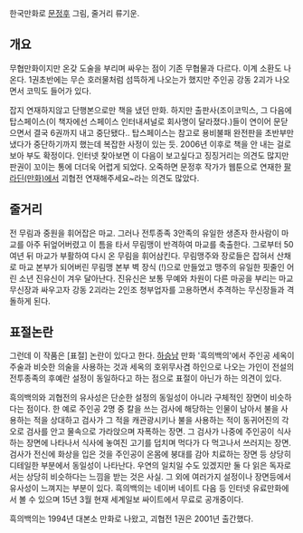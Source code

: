 한국만화로 [[문정후]] 그림, 줄거리 류기운.

== 개요 ==
무협만화이지만 온갖 도술을 부리며 싸우는 점이 기존 무협물과 다르다. 이계 소환도 나온다. 1권초반에는 무슨 호러물처럼 섬뜩하게 나오는가 했지만 주인공 강동 2괴가 나오면서 코믹도 들어가 있다. 

잡지 연재하지않고 단행본으로만 책을 냈던 만화. 하지만 출판사(조이코믹스, 그 다음에 탑스페이스(이 책자에선 스페이스 인터내셔널로 회사명이 달라졌다.)들이 연이어 문닫으면서 결국 6권까지 내고 중단됐다.. 탑스페이스는 참고로 용비불패 완전판을 초반부만 냈다가 중단하기까지 했는데 복잡한 사정이 있는 듯. 2006년 이후로 책을 안 내는 걸로 보아 부도 확정이다. 인터넷 찾아보면 이 다음이 보고싶다고 징징거리는 의견도 많지만 판권이 꼬이는 통에 더더욱 어렵게 되었다. 오죽하면 문정후 작가가 웹툰으로 연재한 [[팔라딘(만화)]]에서 괴협전 연재해주세요~라는 의견도 많았다.

== 줄거리 ==
전 무림과 중원을 휘어잡은 마교. 그러나 전투종족 3안족의 유일한 생존자 한사람이 마교를 아주 뒤엎어버렸고 이 틈을 타서 무림맹이 반격하여 마교를 축출한다. 그로부터 50여년 뒤 마교가 부활하여 다시 온 무림을 휘어삼킨다. 무림맹주와 장로들은 잡혀서 산채로 마교 본부가 되어버린 무림맹 본부 벽 장식
(!)으로 만들었고 맹주의 유일한 핏줄인 어린 소년 진유신이 겨우 달아난다. 진유신은 보통 무예와 차원이 다른 마공을 부리는 마교 무신장과 싸우고자 강동 2괴라는 2인조 청부업자를 고용하면서 추격하는 무신장들과 격돌하게 된다.

== 표절논란 ==
그런데 이 작품은 [표절] 논란이 있다고 한다. [[하승남]] 만화 '흑의백의'에서 주인공 세옥이 주술과 비슷한 의술을 사용하는 것과 세옥의 호위무사겸 하인으로 나오는 가인이 전설의 전투종족의 후예란 설정이 동일하다고 하는 점으로 표절이 아닌가 하는 의견이 있다.

흑의백의와 괴협전의 유사성은 단순한 설정의 동일성이 아니라 구체적인 장면이 비슷하다는 점이다. 한 예로 주인공 2명 중 칼을 쓰는 검사에 해당하는 인물이 남아서 불을 사용하는 적을 상대하고 검사가 그 적을 캐관광시키나 불을 사용하는 적이 동귀어진의 각오로 검사를 안고 물속으로 가라앉으며 자폭하는 장면. 그 검사가 나중에 주인공이 식사하는 장면에 나타나서 식사에 놓여진 고기를 덥치며 먹다가 다 먹고나서 쓰러지는 장면. 검사가 전신에 화상을 입은 것을 주인공이 온몸에 붕대를 감아 치료하는 장면 등 상당히 디테일한 부분에서 동일성이 나타난다. 우연의 일치일 수도 있겠지만 둘 다 읽은 독자로서는 상당히 비슷하다는 느낌을 받는 것은 사실. 그 외에 여러가지 설정이나 장면등에서 유사성이 느껴지는 부분이 있다. 흑의백의는 네이버 네이트 다음 등 인터넷 유료만화에서 볼 수 있으며 15년 3월 현재 세계일보 싸이트에서 무료로 공개중이다.

흑의백의는 1994년 대본소 만화로 나왔고, 괴협전 1권은 2001년 출간했다.
